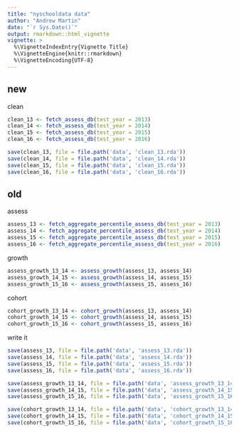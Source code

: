 ```yaml
---
title: "nyschooldata data"
author: "Andrew Martin"
date: "`r Sys.Date()`"
output: rmarkdown::html_vignette
vignette: >
  %\VignetteIndexEntry{Vignette Title}
  %\VignetteEngine{knitr::rmarkdown}
  %\VignetteEncoding{UTF-8}
---
```


## new
clean
```r

clean_13 <- fetch_assess_db(test_year = 2013)
clean_14 <- fetch_assess_db(test_year = 2014)
clean_15 <- fetch_assess_db(test_year = 2015)
clean_16 <- fetch_assess_db(test_year = 2016)

```

```r

save(clean_13, file = file.path('data', 'clean_13.rda'))
save(clean_14, file = file.path('data', 'clean_14.rda'))
save(clean_15, file = file.path('data', 'clean_15.rda'))
save(clean_16, file = file.path('data', 'clean_16.rda'))

```
## old

assess
```r

assess_13 <- fetch_aggregate_percentile_assess_db(test_year = 2013)
assess_14 <- fetch_aggregate_percentile_assess_db(test_year = 2014)
assess_15 <- fetch_aggregate_percentile_assess_db(test_year = 2015)
assess_16 <- fetch_aggregate_percentile_assess_db(test_year = 2016)

```

growth

```r

assess_growth_13_14 <- assess_growth(assess_13, assess_14)
assess_growth_14_15 <- assess_growth(assess_14, assess_15)
assess_growth_15_16 <- assess_growth(assess_15, assess_16)

```

cohort

```r

cohort_growth_13_14 <- cohort_growth(assess_13, assess_14)
cohort_growth_14_15 <- cohort_growth(assess_14, assess_15)
cohort_growth_15_16 <- cohort_growth(assess_15, assess_16)

```


write it

```r

save(assess_13, file = file.path('data', 'assess_13.rda'))
save(assess_14, file = file.path('data', 'assess_14.rda'))
save(assess_15, file = file.path('data', 'assess_15.rda'))
save(assess_16, file = file.path('data', 'assess_16.rda'))

save(assess_growth_13_14, file = file.path('data', 'assess_growth_13_14.rda'))
save(assess_growth_14_15, file = file.path('data', 'assess_growth_14_15.rda'))
save(assess_growth_15_16, file = file.path('data', 'assess_growth_15_16.rda'))

save(cohort_growth_13_14, file = file.path('data', 'cohort_growth_13_14.rda'))
save(cohort_growth_14_15, file = file.path('data', 'cohort_growth_14_15.rda'))
save(cohort_growth_15_16, file = file.path('data', 'cohort_growth_15_16.rda'))

```

